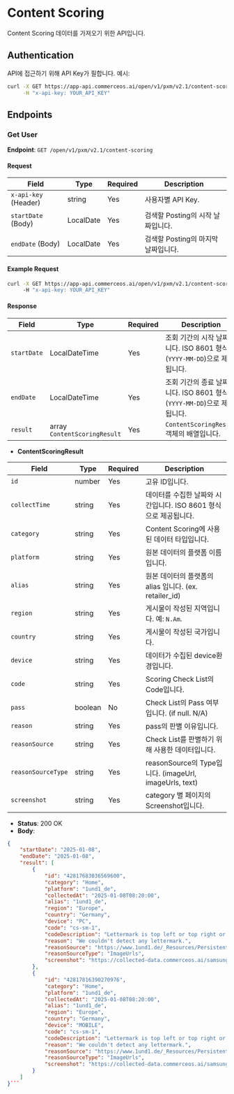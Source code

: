# Content Scoring

Content Scoring 데이터를 가져오기 위한 API입니다.


## Authentication

API에 접근하기 위해 API Key가 필합니다. 예시:

```bash
curl -X GET https://app-api.commerceos.ai/open/v1/pxm/v2.1/content-scoring \
     -H "x-api-key: YOUR_API_KEY"
```

## Endpoints

### Get User

**Endpoint**: `GET /open/v1/pxm/v2.1/content-scoring`  

#### Request

| Field                   | Type    | Required | Description                         |
|-------------------------|---------|----------|-------------------------------------|
| `x-api-key` (Header)    | string  | Yes      | 사용자별 API Key.   |
| `startDate` (Body)      | LocalDate  | Yes   | 검색할 Posting의 시작 날짜입니다.              |
| `endDate` (Body)        | LocalDate  | Yes   | 검색할 Posting의 마지막 날짜입니다.             |

#### Example Request

```bash
curl -X GET https://app-api.commerceos.ai/open/v1/pxm/v2.1/content-scoring?startDate=2024-01-01&endDate=2024-11-27 \
     -H "x-api-key: YOUR_API_KEY"
```

#### Response

| Field      | Type       | Required | Description                                           |
|------------|------------|----------|----------------------------------------------|
| `startDate` | LocalDateTime  | Yes      | 조회 기간의 시작 날짜입니다. ISO 8601 형식(`YYYY-MM-DD`)으로 제공됩니다. |
| `endDate`   | LocalDateTime  | Yes      | 조회 기간의 종료 날짜입니다. ISO 8601 형식(`YYYY-MM-DD`)으로 제공됩니다. |
| `result`    | array `ContentScoringResult`    | Yes      | `ContentScoringResult` 객체의 배열입니다.                            |


- **ContentScoringResult**

| Field              | Type       | Required | Description                                                             |
|--------------------|------------|----------|-------------------------------------------------------------------------|
| `id`               | number     | Yes      | 고유 ID입니다.                                                             |
| `collectTime`      | string     | Yes      | 데이터를 수집한 날짜와 시간입니다. ISO 8601 형식으로 제공됩니다.                     |
| `category`           | string     | Yes      | Content Scoring에 사용된 데이터 타입입니다.                                    |
| `platform`         | string     | Yes      | 원본 데이터의 플랫폼 이름입니다.                                                |
| `alias`            | string     | Yes      | 원본 데이터의 플랫폼의 alias 입니다. (ex. retailer_id)                         |
| `region`           | string     | Yes      | 게시물이 작성된 지역입니다. 예: `N.Am`.                                        |
| `country`          | string     | Yes      | 게시물이 작성된 국가입니다.                                                   |
| `device`          | string     | Yes       | 데이터가 수집된 device환경입니다.                                               |
| `code`             | string     | Yes      | Scoring Check List의 Code입니다.                                          |
| `pass`             | boolean    | No      | Check List의 Pass 여부입니다. (if null. N/A)                                   |
| `reason`           | string     | Yes      | pass의 판별 이유입니다.                                                     |
| `reasonSource`     | string     | Yes      | Check List를 판별하기 위해 사용한 데이터입니다.                                 |
| `reasonSourceType` | string     | Yes      | reasonSource의 Type입니다. (imageUrl, imageUrls, text)                    | 
| `screenshot` | string     | Yes      |    category 별 페이지의 Screenshot입니다.              | 

- **Status**: 200 OK
- **Body**:

```json
{
    "startDate": "2025-01-08",
    "endDate": "2025-01-08",
    "result": [
        {
            "id": "42817683036569600",
            "category": "Home",
            "platform": "1und1_de",
            "collectedAt": "2025-01-08T08:20:00",
            "alias": "1und1_de",
            "region": "Europe",
            "country": "Germany",
            "device": "PC",
            "code": "cs-sm-1",
            "codeDescription": "Lettermark is top left or top right or attached to the product logo",
            "reason": "We couldn't detect any lettermark.",
            "reasonSource": "https://www.1und1.de/_Resources/Persistent/5c750cd75b0400b844dc94f065a8faf5c83e1401/d-buehne-d32663-neo-img-1und1-unlimited-tarife-1200x650.png?bust=3|https://www.1und1.de/_Resources/Persistent/0ec08a7706cbd8474d585ef5a634ede09513232c/d-buehne-v4086-img-apple-iphone-16-serie-mit-1und1-unlimited-1200x650.png?bust=3|https://www.1und1.de/_Resources/Persistent/9d92eca9bb2d2cd9b99ef820e831547f28361cbe/d-t-bb-dsl-buehne-bg-visual-v4114-img.webp?bust=3|https://www.1und1.de/_Resources/Persistent/490e555fd4492e0bbd84171df2726f6adc13a8f6/d-t-bb-gf-buehne-visual-4114-img-haus-mit-glasfaserkabel-1200x650.webp?bust=3",
            "reasonSourceType": "ImageUrls",
            "screenshot": "https://collected-data.commerceos.ai/samsung/content_scoring/2025/01/08/08/1und1_de/PC/home.png"
        },
        {
            "id": "42817816390270976",
            "category": "Home",
            "platform": "1und1_de",
            "collectedAt": "2025-01-08T08:20:00",
            "alias": "1und1_de",
            "region": "Europe",
            "country": "Germany",
            "device": "MOBILE",
            "code": "cs-sm-1",
            "codeDescription": "Lettermark is top left or top right or attached to the product logo",
            "reason": "We couldn't detect any lettermark.",
            "reasonSource": "https://www.1und1.de/_Resources/Persistent/173c9610e3e71974c6c6b9817b93fff046579148/m-eue-buehne-v4036-img-iphone-weihnachtsaktion-neu-910x1264.png?bust=3|https://www.1und1.de/_Resources/Persistent/533d505f4277730e33cfdc4e5620d6a50f030e2f/m-bb-gf-buehne-visual-4114-img-haus-mit-glasfaserkabel-910x1264.webp?bust=3|https://www.1und1.de/_Resources/Persistent/37a4c7a0ea1687cfec5c6bb6b7449a78b4d9b130/m-buehne-v4086-neo-img-1und1-unlimited-tarifev04-910x1264.png?bust=3",
            "reasonSourceType": "ImageUrls",
            "screenshot": "https://collected-data.commerceos.ai/samsung/content_scoring/2025/01/08/08/1und1_de/MOBILE/home.png"
        }
    ]
}```
